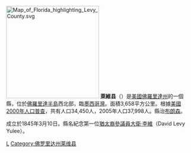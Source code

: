 {{Unreferenced|time=2019-02-04T12:44:55+00:00}}
{{noteTA
|T=zh-hans:莱维县 (佛罗里达州);zh-hk:李維縣 (佛羅里達州);zh-tw:李維郡 (佛羅里達州);
|1=zh-hans:县;zh-hk:縣;zh-tw:郡;
}}
[[File:Map_of_Florida_highlighting_Levy_County.svg|250px]]
'''萊維县'''（{{lang-en|Levy County}}）是[[美國|美國]][[佛羅里達州|佛羅里達州]]的一個縣，位於[[佛羅里達半島|佛羅里達半島]]西北部，臨[[墨西哥灣|墨西哥灣]]。面積3,658平方公里。根據[[美國2000年人口普查|美國2000年人口普查]]，共有人口34,450人，2005年人口37,998人。縣治[[布朗森_(佛羅里達州)|布朗森]]。

成立於1845年3月10日。縣名紀念第一位[[猶太人|猶太裔]][[美國參議院|參議員]][[大衛·李維|大衛·李維]]（David Levy Yulee）。

{{李維縣 (佛羅里達州)}}
{{Florida}}
{{Florida-stub}}

[[Category:佛羅里達州行政區劃|L]]
[[Category:佛罗里达州莱维县|Category:佛罗里达州莱维县]]